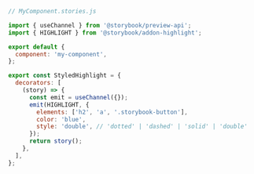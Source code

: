 ```js
// MyComponent.stories.js

import { useChannel } from '@storybook/preview-api';
import { HIGHLIGHT } from '@storybook/addon-highlight';

export default {
  component: 'my-component',
};

export const StyledHighlight = {
  decorators: [
    (story) => {
      const emit = useChannel({});
      emit(HIGHLIGHT, {
        elements: ['h2', 'a', '.storybook-button'],
        color: 'blue',
        style: 'double', // 'dotted' | 'dashed' | 'solid' | 'double'
      });
      return story();
    },
  ],
};
```
